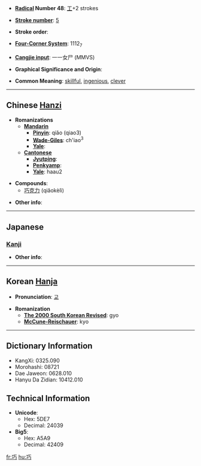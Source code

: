 * '''[[Wiktionary:Chinese radical index| Radical]] Number 48''': [[Wiktionary:Chinese radical index 工|工]]+2 strokes

* '''[[Wiktionary:Chinese total strokes index|Stroke number]]''': [[Wiktionary:Chinese total strokes index 5|5]]

* '''Stroke order''': 

* '''[[Wiktionary:Chinese four corner index|Four-Corner System]]''': 1112<sub>7</sub>

* '''[[Wiktionary:Chinese Cangjie index|Cangjie input]]''': 一一女尸 (MMVS)

* '''Graphical Significance and Origin''': 

* '''Common Meaning''': [[skillful]], [[ingenious]], [[clever]]

----

== Chinese [[Hanzi]] ==

* '''Romanizations'''
** '''[[Mandarin]]'''
*** '''[[Pinyin]]''': qiǎo (qiao3)
*** '''[[Wade-Giles]]''': ch'iao<sup>3</sup>
*** '''[[Yale]]''': 
** '''[[Cantonese]]'''
*** '''[[Jyutping]]''':
*** '''[[Penkyamp]]''': 
*** '''[[Yale]]''': haau2

* '''Compounds''':
**[[巧克力]] (qiǎokèlì)

* '''Other info''': 

----

==Japanese==

===[[Kanji]]===
{{kanji|on readings=[[こう]] (kō)
|kun readings=[[たくみ]] (takumi), [[さとい]] (satoi)
}}

* '''Other info''':  

----

== Korean [[Hanja]] ==

* '''Pronunciation''': [[교]]

* '''Romanization'''
** '''[[The 2000 South Korean Revised Romanization|The 2000 South Korean Revised]]''': gyo
** '''[[McCune-Reischauer]]''': kyo

----

== Dictionary Information ==

* KangXi: 0325.090
* Morohashi: 08721
* Dae Jaweon: 0628.010
* Hanyu Da Zidian: 10412.010

== Technical Information ==

* '''Unicode''':
** Hex: 5DE7
** Decimal: 24039
* '''Big5''':
** Hex: A5A9
** Decimal: 42409

[[fr:巧]]
[[hu:巧]]